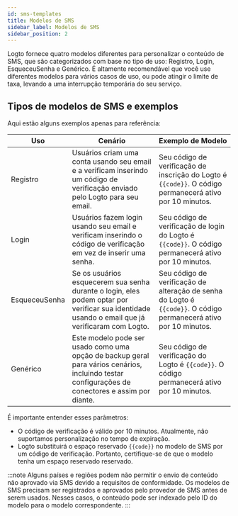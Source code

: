 ```yaml
---
id: sms-templates
title: Modelos de SMS
sidebar_label: Modelos de SMS
sidebar_position: 2
---
```


Logto fornece quatro modelos diferentes para personalizar o conteúdo de SMS, que são categorizados com base no tipo de uso: Registro, Login, EsqueceuSenha e Genérico. É altamente recomendável que você use diferentes modelos para vários casos de uso, ou pode atingir o limite de taxa, levando a uma interrupção temporária do seu serviço.

## Tipos de modelos de SMS e exemplos

Aqui estão alguns exemplos apenas para referência:

| Uso           | Cenário                                                                                                                                          | Exemplo de Modelo                                                                                                 |
| ------------- | ------------------------------------------------------------------------------------------------------------------------------------------------ | ----------------------------------------------------------------------------------------------------------------- |
| Registro      | Usuários criam uma conta usando seu email e a verificam inserindo um código de verificação enviado pelo Logto para seu email.                    | Seu código de verificação de inscrição do Logto é `{{code}}`. O código permanecerá ativo por 10 minutos.          |
| Login         | Usuários fazem login usando seu email e verificam inserindo o código de verificação em vez de inserir uma senha.                                 | Seu código de verificação de login do Logto é `{{code}}`. O código permanecerá ativo por 10 minutos.              |
| EsqueceuSenha | Se os usuários esquecerem sua senha durante o login, eles podem optar por verificar sua identidade usando o email que já verificaram com Logto.  | Seu código de verificação de alteração de senha do Logto é `{{code}}`. O código permanecerá ativo por 10 minutos. |
| Genérico      | Este modelo pode ser usado como uma opção de backup geral para vários cenários, incluindo testar configurações de conectores e assim por diante. | Seu código de verificação do Logto é `{{code}}`. O código permanecerá ativo por 10 minutos.                       |

É importante entender esses parâmetros:

- O código de verificação é válido por 10 minutos. Atualmente, não suportamos personalização no tempo de expiração.
- Logto substituirá o espaço reservado `{{code}}` no modelo de SMS por um código de verificação. Portanto, certifique-se de que o modelo tenha um espaço reservado reservado.

:::note
Alguns países e regiões podem não permitir o envio de conteúdo não aprovado via SMS devido a requisitos de conformidade. Os modelos de SMS precisam ser registrados e aprovados pelo provedor de SMS antes de serem usados. Nesses casos, o conteúdo pode ser indexado pelo ID do modelo para o modelo correspondente.
:::

